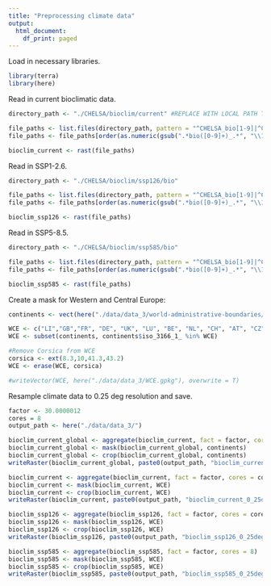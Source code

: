 ```yaml
---
title: "Preprocessing climate data"
output:
  html_document:
    df_print: paged
---
```

Load in necessary libraries.
```r
library(terra)
library(here)
```

Read in current bioclimatic data.
```r
directory_path <- "./CHELSA/bioclim/current" #REPLACE WITH LOCAL PATH TO CHELSA BIOCLIMATIC VARIABLES

file_paths <- list.files(directory_path, pattern = "^CHELSA_bio[1-9]|^CHELSA_bio1[0-9]", full.names = TRUE)
file_paths <- file_paths[order(as.numeric(gsub(".*bio([0-9]+)_.*", "\\1", file_paths)))]

bioclim_current <- rast(file_paths)

```

Read in SSP1-2.6.
```r
directory_path <- "./CHELSA/bioclim/ssp126/bio"

file_paths <- list.files(directory_path, pattern = "^CHELSA_bio[1-9]|^CHELSA_bio1[0-9]", full.names = TRUE)
file_paths <- file_paths[order(as.numeric(gsub(".*bio([0-9]+)_.*", "\\1", file_paths)))]

bioclim_ssp126 <- rast(file_paths)
```

Read in SSP5-8.5.
```r
directory_path <- "./CHELSA/bioclim/ssp585/bio"

file_paths <- list.files(directory_path, pattern = "^CHELSA_bio[1-9]|^CHELSA_bio1[0-9]", full.names = TRUE)
file_paths <- file_paths[order(as.numeric(gsub(".*bio([0-9]+)_.*", "\\1", file_paths)))]

bioclim_ssp585 <- rast(file_paths)
```

Create a mask for Western and Central Europe:
```r
continents <- vect(here("./data/data_3/world-administrative-boundaries/world-administrative-boundaries.shp"))

WCE <- c("LI","GB","FR", "DE", "UK", "LU", "BE", "NL", "CH", "AT", "CZ", "PL", "IE","IM")
WCE <- subset(continents, continents$iso_3166_1_ %in% WCE)

#Remove Corsica from WCE
corsica <- ext(8.3,10,41.3,43.2)
WCE <- erase(WCE, corsica)

#writeVector(WCE, here("./data/data_3/WCE.gpkg"), overwrite = T)
```

Resample climate data to 0.25 deg resolution and save. 
```r
factor <- 30.0000012
cores = 8
output_path <- here("./data/data_3/")

bioclim_current_global <- aggregate(bioclim_current, fact = factor, cores = cores)
bioclim_current_global <- mask(bioclim_current_global, continents)
bioclim_current_global <- crop(bioclim_current_global, continents)
writeRaster(bioclim_current_global, paste0(output_path, "bioclim_current_global_0_25deg.tif"), overwrite = T)

bioclim_current <- aggregate(bioclim_current, fact = factor, cores = cores)
bioclim_current <- mask(bioclim_current, WCE)
bioclim_current <- crop(bioclim_current, WCE)
writeRaster(bioclim_current, paste0(output_path, "bioclim_current_0_25deg.tif"), overwrite = T)

bioclim_ssp126 <- aggregate(bioclim_ssp126, fact = factor, cores = cores)
bioclim_ssp126 <- mask(bioclim_ssp126, WCE)
bioclim_ssp126 <- crop(bioclim_ssp126, WCE)
writeRaster(bioclim_ssp126, paste0(output_path, "bioclim_ssp126_0_25deg.tif"), overwrite = T)

bioclim_ssp585 <- aggregate(bioclim_ssp585, fact = factor, cores = 8)
bioclim_ssp585 <- mask(bioclim_ssp585, WCE)
bioclim_ssp585 <- crop(bioclim_ssp585, WCE)
writeRaster(bioclim_ssp585, paste0(output_path, "bioclim_ssp585_0_25deg.tif"), overwrite = T)

```
